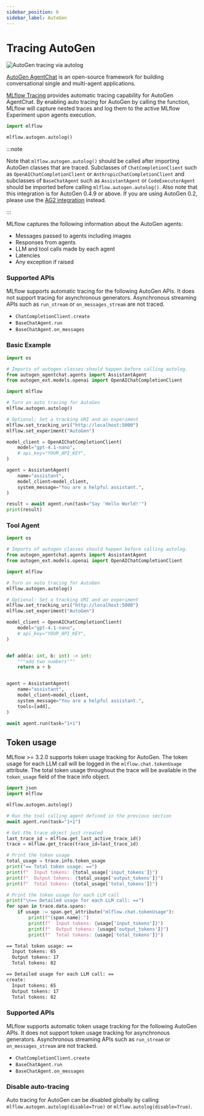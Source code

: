 ```yaml
---
sidebar_position: 6
sidebar_label: AutoGen
---
```



# Tracing AutoGen

![AutoGen tracing via autolog](/images/llms/autogen/autogen-trace.png)

[AutoGen AgentChat](https://microsoft.github.io/autogen/stable/index.html) is an open-source framework for building conversational single and multi-agent applications.

[MLflow Tracing](../) provides automatic tracing capability for AutoGen AgentChat. By enabling auto tracing
for AutoGen by calling the <APILink fn="mlflow.autogen.autolog" /> function, MLflow will capture nested traces and log them to the active MLflow Experiment upon agents execution.

```python
import mlflow

mlflow.autogen.autolog()
```

:::note

Note that `mlflow.autogen.autolog()` should be called after importing AutoGen classes that are traced.
Subclasses of `ChatCompletionClient` such as `OpenAIChatCompletionClient` or `AnthropicChatCompletionClient` and subclasses of `BaseChatAgent` such as `AssistantAgent` or `CodeExecutorAgent` should be imported before calling `mlflow.autogen.autolog()`.
Also note that this integration is for AutoGen 0.4.9 or above. If you are using AutoGen 0.2, please use the [AG2 integration](./ag2) instead.

:::

MLflow captures the following information about the AutoGen agents:

* Messages passed to agents including images
* Responses from agents
* LLM and tool calls made by each agent
* Latencies
* Any exception if raised

### Supported APIs

MLflow supports automatic tracing for the following AutoGen APIs.
It does not support tracing for asynchronous generators. Asynchronous streaming APIs such as `run_stream` or `on_messages_stream` are not traced.

- `ChatCompletionClient.create`
- `BaseChatAgent.run`
- `BaseChatAgent.on_messages`

### Basic Example

```python
import os

# Imports of autogen classes should happen before calling autolog.
from autogen_agentchat.agents import AssistantAgent
from autogen_ext.models.openai import OpenAIChatCompletionClient

import mlflow

# Turn on auto tracing for AutoGen
mlflow.autogen.autolog()

# Optional: Set a tracking URI and an experiment
mlflow.set_tracking_uri("http://localhost:5000")
mlflow.set_experiment("AutoGen")

model_client = OpenAIChatCompletionClient(
    model="gpt-4.1-nano",
    # api_key="YOUR_API_KEY",
)

agent = AssistantAgent(
    name="assistant",
    model_client=model_client,
    system_message="You are a helpful assistant.",
)

result = await agent.run(task="Say 'Hello World!'")
print(result)
```

### Tool Agent

```python
import os

# Imports of autogen classes should happen before calling autolog.
from autogen_agentchat.agents import AssistantAgent
from autogen_ext.models.openai import OpenAIChatCompletionClient

import mlflow

# Turn on auto tracing for AutoGen
mlflow.autogen.autolog()

# Optional: Set a tracking URI and an experiment
mlflow.set_tracking_uri("http://localhost:5000")
mlflow.set_experiment("AutoGen")

model_client = OpenAIChatCompletionClient(
    model="gpt-4.1-nano",
    # api_key="YOUR_API_KEY",
)


def add(a: int, b: int) -> int:
    """add two numbers"""
    return a + b


agent = AssistantAgent(
    name="assistant",
    model_client=model_client,
    system_message="You are a helpful assistant.",
    tools=[add],
)

await agent.run(task="1+1")
```

## Token usage

MLflow >= 3.2.0 supports token usage tracking for AutoGen. The token usage for each LLM call will be logged in the `mlflow.chat.tokenUsage` attribute. The total token usage throughout the trace will be
available in the `token_usage` field of the trace info object.

```python
import json
import mlflow

mlflow.autogen.autolog()

# Run the tool calling agent defined in the previous section
await agent.run(task="1+1")

# Get the trace object just created
last_trace_id = mlflow.get_last_active_trace_id()
trace = mlflow.get_trace(trace_id=last_trace_id)

# Print the token usage
total_usage = trace.info.token_usage
print("== Total token usage: ==")
print(f"  Input tokens: {total_usage['input_tokens']}")
print(f"  Output tokens: {total_usage['output_tokens']}")
print(f"  Total tokens: {total_usage['total_tokens']}")

# Print the token usage for each LLM call
print("\n== Detailed usage for each LLM call: ==")
for span in trace.data.spans:
    if usage := span.get_attribute("mlflow.chat.tokenUsage"):
        print(f"{span.name}:")
        print(f"  Input tokens: {usage['input_tokens']}")
        print(f"  Output tokens: {usage['output_tokens']}")
        print(f"  Total tokens: {usage['total_tokens']}")
```

```bash
== Total token usage: ==
  Input tokens: 65
  Output tokens: 17
  Total tokens: 82

== Detailed usage for each LLM call: ==
create:
  Input tokens: 65
  Output tokens: 17
  Total tokens: 82
```

### Supported APIs

MLflow supports automatic token usage tracking for the following AutoGen APIs.
It does not support token usage tracking for asynchronous generators. Asynchronous streaming APIs such as `run_stream` or `on_messages_stream` are not tracked.

- `ChatCompletionClient.create`
- `BaseChatAgent.run`
- `BaseChatAgent.on_messages`

### Disable auto-tracing

Auto tracing for AutoGen can be disabled globally by calling `mlflow.autogen.autolog(disable=True)` or `mlflow.autolog(disable=True)`.
